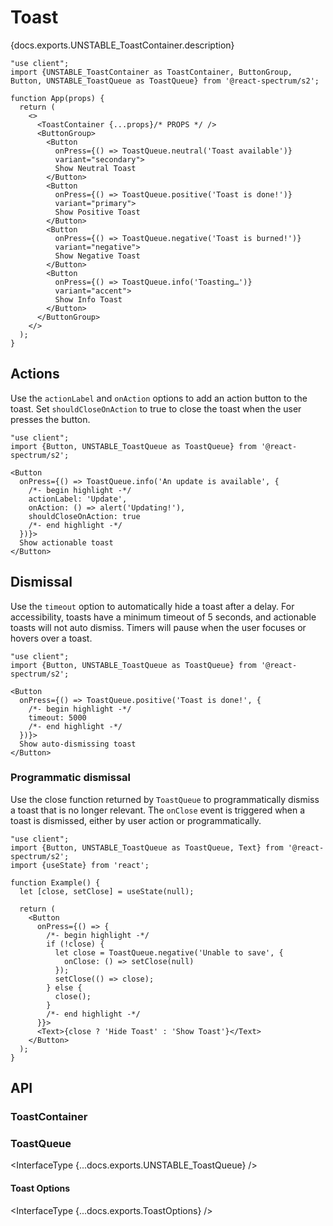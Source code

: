 


# Toast

<PageDescription>{docs.exports.UNSTABLE_ToastContainer.description}</PageDescription>

```tsx render docs={docs.exports.UNSTABLE_ToastContainer} links={docs.links} props={['placement']} initialProps={{placement: 'bottom'}} type="s2" wide
"use client";
import {UNSTABLE_ToastContainer as ToastContainer, ButtonGroup, Button, UNSTABLE_ToastQueue as ToastQueue} from '@react-spectrum/s2';

function App(props) {
  return (
    <>
      <ToastContainer {...props}/* PROPS */ />
      <ButtonGroup>
        <Button
          onPress={() => ToastQueue.neutral('Toast available')}
          variant="secondary">
          Show Neutral Toast
        </Button>
        <Button
          onPress={() => ToastQueue.positive('Toast is done!')}
          variant="primary">
          Show Positive Toast
        </Button>
        <Button
          onPress={() => ToastQueue.negative('Toast is burned!')}
          variant="negative">
          Show Negative Toast
        </Button>
        <Button
          onPress={() => ToastQueue.info('Toasting…')}
          variant="accent">
          Show Info Toast
        </Button>
      </ButtonGroup>
    </>
  );
}
```

## Actions

Use the `actionLabel` and `onAction` options to add an action button to the toast. Set `shouldCloseOnAction` to true to close the toast when the user presses the button.

```tsx render
"use client";
import {Button, UNSTABLE_ToastQueue as ToastQueue} from '@react-spectrum/s2';

<Button
  onPress={() => ToastQueue.info('An update is available', {
    /*- begin highlight -*/
    actionLabel: 'Update',
    onAction: () => alert('Updating!'),
    shouldCloseOnAction: true
    /*- end highlight -*/
  })}>
  Show actionable toast
</Button>
```

## Dismissal

Use the `timeout` option to automatically hide a toast after a delay. For accessibility, toasts have a minimum timeout of 5 seconds, and actionable toasts will not auto dismiss. Timers will pause when the user focuses or hovers over a toast.

```tsx render
"use client";
import {Button, UNSTABLE_ToastQueue as ToastQueue} from '@react-spectrum/s2';

<Button
  onPress={() => ToastQueue.positive('Toast is done!', {
    /*- begin highlight -*/
    timeout: 5000
    /*- end highlight -*/
  })}>
  Show auto-dismissing toast
</Button>
```

### Programmatic dismissal

Use the close function returned by `ToastQueue` to programmatically dismiss a toast that is no longer relevant. The `onClose` event is triggered when a toast is dismissed, either by user action or programmatically.

```tsx render
"use client";
import {Button, UNSTABLE_ToastQueue as ToastQueue, Text} from '@react-spectrum/s2';
import {useState} from 'react';

function Example() {
  let [close, setClose] = useState(null);

  return (
    <Button
      onPress={() => {
        /*- begin highlight -*/
        if (!close) {
          let close = ToastQueue.negative('Unable to save', {
            onClose: () => setClose(null)
          });
          setClose(() => close);
        } else {
          close();
        }
        /*- end highlight -*/
      }}>
      <Text>{close ? 'Hide Toast' : 'Show Toast'}</Text>
    </Button>
  );
}
```

## API

### ToastContainer

<PropTable component={docs.exports.UNSTABLE_ToastContainer} links={docs.links} />

### ToastQueue

<InterfaceType {...docs.exports.UNSTABLE_ToastQueue} />

#### Toast Options

<InterfaceType {...docs.exports.ToastOptions} />
